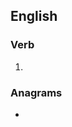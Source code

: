 ==English==

===Verb===
{{head|en|verb form}}

# {{en-past of|contuse}}

===Anagrams===
* {{anagrams|en|uncosted}}